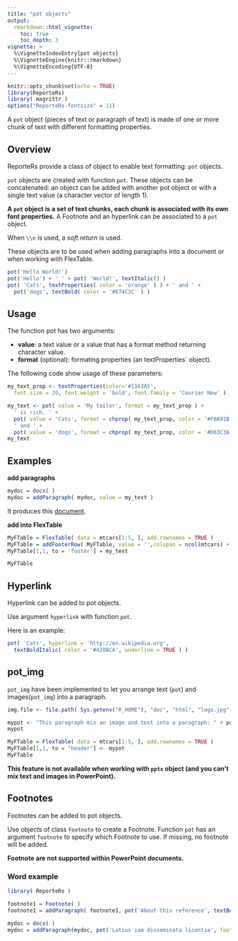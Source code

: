 ```yaml
---
title: "pot objects"
output: 
  rmarkdown::html_vignette:
    toc: true 
    toc_depth: 3
vignette: >
  %\VignetteIndexEntry{pot objects}
  %\VignetteEngine{knitr::rmarkdown}
  %\VignetteEncoding{UTF-8}
---
```


```r
knitr::opts_chunk$set(echo = TRUE)
library(ReporteRs)
library( magrittr )
options("ReporteRs-fontsize" = 11)
```

A `pot` object (pieces of text or paragraph of text) is made 
of one or more chunk of text with different formatting properties. 

## Overview

ReporteRs provide a class of object to enable text formatting: `pot` objects. 

`pot` objects are created with function `pot`. These objects can be 
concatenated: an object can be added with another pot object or with a single 
text value (a character vector of length 1).

**A `pot` object is a set of text chunks, each chunk is 
associated with its own font properties.** A Footnote 
and an hyperlink can be associated to a `pot` object.

When `\\n` is used, a *soft return* is used.

These objects are to be used when adding paragraphs into a document or when working with FlexTable.

```r
pot('Hello World!')
pot('Hello') + ' ' + pot( 'World!', textItalic() )
pot( 'Cats', textProperties( color = 'orange' ) ) + ' and ' + 
  pot('dogs', textBold( color = '#E74C3C' ) )
```


## Usage

The function pot has two arguments:

* **value**: a text value or a value that has a format method returning character value.
* **format** (optional): formating properties (an  textProperties` object).

The following code show usage of these parameters:

```r
my_text_prop <- textProperties(color='#1163A5',
  font.size = 20, font.weight = 'bold', font.family = 'Courier New' )

my_text <- pot( value = 'My tailor', format = my_text_prop ) +
  ' is rich. ' +
  pot( value = 'Cats', format = chprop( my_text_prop, color = '#F0A91B') ) +
  ' and ' +
  pot( value = 'dogs', format = chprop( my_text_prop, color = '#D63C3A') )
my_text
```

## Examples

**add paragraphs**

```r
mydoc = docx( )
mydoc = addParagraph( mydoc, value = my_text )

```

It produces this [document](./files/pot_objects/word_pot_demo.docx).


**add into FlexTable**

```r

MyFTable = FlexTable( data = mtcars[1:5, ], add.rownames = TRUE )
MyFTable = addFooterRow( MyFTable, value = '',colspan = ncol(mtcars) + 1)
MyFTable[1,1, to = 'footer'] = my_text

MyFTable
```

## Hyperlink

Hyperlink can be added to pot objects.

Use argument `hyperlink` with function `pot`.

Here is an example:

```r
pot( 'Cats', hyperlink = 'http://en.wikipedia.org',
  textBoldItalic( color = '#428BCA', underline = TRUE ) ) 
```

## pot_img

`pot_img` have been implemented to let you arrange text (`pot`) and images(`pot_img`) into a paragraph. 

```r
img.file <- file.path( Sys.getenv("R_HOME"), "doc", "html", "logo.jpg" )

mypot <- "This paragraph mix an image and text into a paragraph: " + pot_img(filename = img.file, width = .3, height = .3) + pot( '4Cats', textBoldItalic( color = '#428BCA', underline = TRUE ) )
mypot

MyFTable = FlexTable( data = mtcars[1:5, ], add.rownames = TRUE )
MyFTable[1,1, to = "header"] <- mypot
MyFTable
```

**This feature is not available when working with `pptx` object (and you can't mix text and images in PowerPoint).**

## Footnotes

Footnotes can be added to pot objects.

Use objects of class `Footnote` to create a Footnote. Function `pot` has an 
argument `footnote` to specify which Footnote to use. If missing, no footnote 
will be added.

**Footnote are not supported within PowerPoint documents.**

### Word example

```r
library( ReporteRs )

footnote1 = Footnote( )
footnote1 = addParagraph( footnote1, pot('About this reference', textBold( ) ) )

mydoc = docx( )
mydoc = addParagraph(mydoc, pot('Latius iam disseminata licentia', footnote = footnote1 ) )

```


